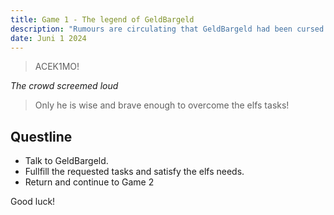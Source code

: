 ```yaml
---
title: Game 1 - The legend of GeldBargeld
description: "Rumours are circulating that GeldBargeld had been cursed long ago, destined to protect the Danube but also to challenge those who lived by it. To keep the river calm and prevent its waters from rising in a destructive flood, someone has to answer his questions correctly once a year. The questions were always different, always perplexing, and only the wisest could hope to succeed."
date: Juni 1 2024
---
```



>ACEK1MO!

*The crowd screemed loud*

>Only he is wise and brave enough to overcome the elfs tasks!


## Questline

+ Talk to GeldBargeld.
+ Fullfill the requested tasks and satisfy the elfs needs.
+ Return and continue to Game 2 

Good luck!


